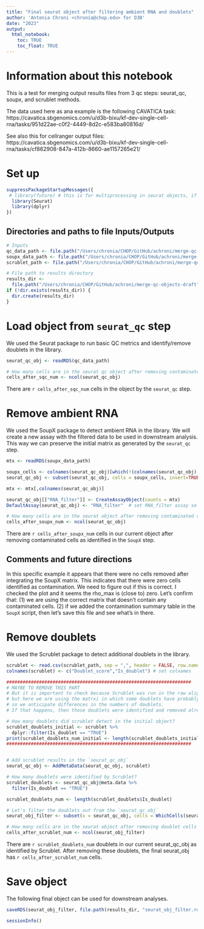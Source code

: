 ```yaml
---
title: "Final seurat object after filtering ambient RNA and doublets"
author: 'Antonia Chroni <chronia@chop.edu> for D3B'
date: "2023"
output:
  html_notebook:
    toc: TRUE
    toc_float: TRUE
---
```


# Information about this notebook
This is a test for merging output results files from 3 qc steps: seurat_qc, soupx, and scrublet methods.

The data used here as ana example is the following CAVATICA task: https://cavatica.sbgenomics.com/u/d3b-bixu/kf-dev-single-cell-rna/tasks/951d22ae-c0f2-4449-8d2c-e583ba80816d/

See also this for cellranger output files: https://cavatica.sbgenomics.com/u/d3b-bixu/kf-dev-single-cell-rna/tasks/cf862908-847a-412b-8660-ae1157265e21/

# Set up
```r
suppressPackageStartupMessages({
 # library(future) # this is for multiprocessing in seurat objects, if not needed let's remove this 
  library(Seurat)
  library(dplyr)
})
```

## Directories and paths to file Inputs/Outputs
```r
# Inputs
qc_data_path <- file.path("/Users/chronia/CHOP/GitHub/achroni/merge-qc-objects-draft/data/delme_test_alignment.seurat.qc.rds")
soupx_data_path <- file.path("/Users/chronia/CHOP/GitHub/achroni/merge-qc-objects-draft/data/prod_candidate.soupx.decontaminated_matrix.rds")
scrublet_path <- file.path("/Users/chronia/CHOP/GitHub/achroni/merge-qc-objects-draft/data/prod_candidate.scrublet.doublets.csv")

# File path to results directory
results_dir <-
  file.path("/Users/chronia/CHOP/GitHub/achroni/merge-qc-objects-draft", "results")
if (!dir.exists(results_dir)) {
  dir.create(results_dir)
}
```

# Load object from `seurat_qc` step

We used the Seurat package to run basic QC metrics and identify/remove doublets in the library. 

```r
seurat_qc_obj <- readRDS(qc_data_path)

# How many cells are in the seurat qc object after removing contaminated cells?
cells_after_sqc_num <- ncol(seurat_qc_obj)
```

There are `r cells_after_sqc_num` cells in the object by the `seurat_qc` step.

# Remove ambient RNA

We used the SoupX package to detect ambient RNA in the library. We will create a new assay with the filtered data to be used in downstream analysis. This way we can preserve the initial matrix as generated by the `seurat_qc` step.

```r
mtx <- readRDS(soupx_data_path)

soupx_cells <- colnames(seurat_qc_obj)[which(!(colnames(seurat_qc_obj) %in% colnames(mtx)))]
seurat_qc_obj <- subset(seurat_qc_obj, cells = soupx_cells, invert=TRUE)

mtx <- mtx[,colnames(seurat_qc_obj)]

seurat_qc_obj[["RNA_filter"]] <- CreateAssayObject(counts = mtx)
DefaultAssay(seurat_qc_obj) <- "RNA_filter"  # set RNA_filter assay so we use this matrix for any next qc steps

# How many cells are in the seurat object after removing contaminated cells?
cells_after_soupx_num <- ncol(seurat_qc_obj)
```

There are `r cells_after_soupx_num` cells in our current object after removing contaminated cells as identified in the `SoupX` step.

## Comments and future directions
In this specific example it appears that there were no cells removed after integrating the SoupX matrix. This indicates that there were zero cells identified as contamination. We need to figure out if this is correct. I checked the plot and it seems the rho_max is (close to) zero. 
Let's confirm that:
(1) we are using the correct matrix that doesn't contain any contaminated cells. 
(2) if we added the contamination summary table in the `SoupX` script, then let's save this file and see what's in there.


# Remove doublets
We used the Scrublet package to detect additional doublets in the library.

```r
scrublet <- read.csv(scrublet_path, sep = ",", header = FALSE, row.names=1)
colnames(scrublet) <- c("Doublet_score","Is_doublet") # set colnames

####################################################################
# MAYBE TO REMOVE THIS PART
# But it is important to check because Scrublet was run in the raw aligned matrix  
# but here we are using the matrxi in which some doublets have probably been removed already.
# so we anticipate differences in the numbers of doublets.
# If that happens, then those doublets were identified and removed already during the seurat_qc step. So, it is all good.

# How many doublets did scrublet detect in the initial object?
scrublet_doublets_initial <- scrublet %>% 
  dplyr::filter(Is_doublet == "TRUE")
print(scrublet_doublets_num_initial <- length(scrublet_doublets_initial$Is_doublet))
####################################################################


# Add scrublet results in the `seurat_qc_obj`
seurat_qc_obj <- AddMetaData(seurat_qc_obj, scrublet)

# How many doublets were identified by Scrublet?
scrublet_doublets <- seurat_qc_obj@meta.data %>% 
  filter(Is_doublet == "TRUE")

scrublet_doublets_num <- length(scrublet_doublets$Is_doublet)

# Let's filter the doublets out from the `seurat_qc_obj`
seurat_obj_filter <- subset(x = seurat_qc_obj, cells = WhichCells(seurat_qc_obj, expression = Is_doublet=="FALSE"))

# How many cells are in the seurat object after removing doublet cells identified by Scrublet?
cells_after_scrublet_num <- ncol(seurat_obj_filter)
```

There are `r scrublet_doublets_num` doublets in our current seurat_qc_obj as identified by Scrublet.
After removing these doublets, the final seurat_obj has `r cells_after_scrublet_num` cells. 

# Save object

The following final object can be used for downstream analyses.

```r
saveRDS(seurat_obj_filter, file.path(results_dir, "seurat_obj_filter.rds"))
```

```r
sessionInfo()
```

